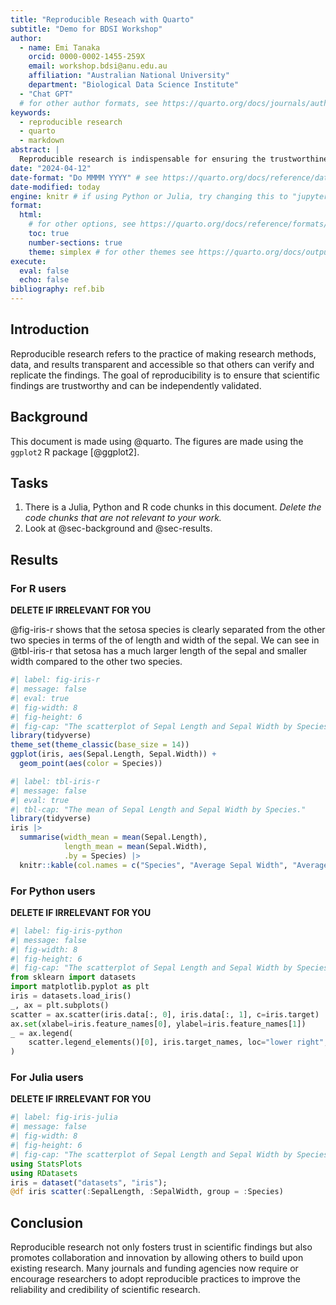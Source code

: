 ```yaml
---
title: "Reproducible Reseach with Quarto"
subtitle: "Demo for BDSI Workshop"
author:  
  - name: Emi Tanaka
    orcid: 0000-0002-1455-259X
    email: workshop.bdsi@anu.edu.au
    affiliation: "Australian National University"
    department: "Biological Data Science Institute"
  - "Chat GPT"
  # for other author formats, see https://quarto.org/docs/journals/authors.html
keywords: 
  - reproducible research
  - quarto 
  - markdown
abstract: | 
  Reproducible research is indispensable for ensuring the trustworthiness of scientific findings. This abstract explores its significance, emphasizing open access to data, code, and documentation. Key practices such as version control and reproducible environments are highlighted for their role in enhancing verifiability. Additionally, the integration of reproducibility criteria in peer review is discussed. Overall, reproducible research serves as a vital framework for advancing scientific knowledge with transparency and integrity.
date: "2024-04-12"
date-format: "Do MMMM YYYY" # see https://quarto.org/docs/reference/dates.html
date-modified: today
engine: knitr # if using Python or Julia, try changing this to "jupyter" if it is not working
format: 
  html:
    # for other options, see https://quarto.org/docs/reference/formats/html.html
    toc: true
    number-sections: true
    theme: simplex # for other themes see https://quarto.org/docs/output-formats/html-themes.html
execute: 
  eval: false
  echo: false
bibliography: ref.bib
---
```


## Introduction 

Reproducible research refers to the practice of making research methods, data, and results transparent and accessible so that others can verify and replicate the findings. The goal of reproducibility is to ensure that scientific findings are trustworthy and can be independently validated.

## Background {#sec-background}

This document is made using @quarto. The figures are made using the `ggplot2` R package [@ggplot2].


## Tasks

::: callout-warning

1. There is a Julia, Python and R code chunks in this document. _Delete the code chunks that are not relevant to your work._
2. Look at @sec-background and @sec-results. 

:::


## Results {#sec-results}

### For **R** users 

**DELETE IF IRRELEVANT FOR YOU**

@fig-iris-r shows that the setosa species is clearly separated from the other two species in terms of the of length and width of the sepal. We can see in @tbl-iris-r that setosa has a much larger length of the sepal and smaller width compared to the other two species.

```r
#| label: fig-iris-r
#| message: false
#| eval: true
#| fig-width: 8
#| fig-height: 6
#| fig-cap: "The scatterplot of Sepal Length and Sepal Width by Species."
library(tidyverse)
theme_set(theme_classic(base_size = 14))
ggplot(iris, aes(Sepal.Length, Sepal.Width)) +
  geom_point(aes(color = Species))
```


```r
#| label: tbl-iris-r
#| message: false
#| eval: true
#| tbl-cap: "The mean of Sepal Length and Sepal Width by Species."
library(tidyverse)
iris |> 
  summarise(width_mean = mean(Sepal.Length),
            length_mean = mean(Sepal.Width),
            .by = Species) |> 
  knitr::kable(col.names = c("Species", "Average Sepal Width", "Average Sepal Length"))
```

### For **Python** users

**DELETE IF IRRELEVANT FOR YOU**


```python
#| label: fig-iris-python
#| message: false
#| fig-width: 8
#| fig-height: 6
#| fig-cap: "The scatterplot of Sepal Length and Sepal Width by Species."
from sklearn import datasets
import matplotlib.pyplot as plt
iris = datasets.load_iris()
_, ax = plt.subplots()
scatter = ax.scatter(iris.data[:, 0], iris.data[:, 1], c=iris.target)
ax.set(xlabel=iris.feature_names[0], ylabel=iris.feature_names[1])
_ = ax.legend(
    scatter.legend_elements()[0], iris.target_names, loc="lower right", title="Species"
)
```

### For **Julia** users

**DELETE IF IRRELEVANT FOR YOU**


```julia
#| label: fig-iris-julia
#| message: false
#| fig-width: 8
#| fig-height: 6
#| fig-cap: "The scatterplot of Sepal Length and Sepal Width by Species."
using StatsPlots
using RDatasets
iris = dataset("datasets", "iris");
@df iris scatter(:SepalLength, :SepalWidth, group = :Species)
```


## Conclusion 

Reproducible research not only fosters trust in scientific findings but also promotes collaboration and innovation by allowing others to build upon existing research. Many journals and funding agencies now require or encourage researchers to adopt reproducible practices to improve the reliability and credibility of scientific research.